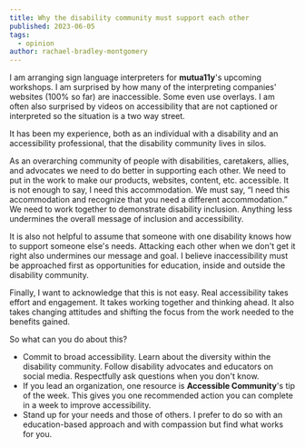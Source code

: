 ```yaml
---
title: Why the disability community must support each other
published: 2023-06-05
tags:
  - opinion
author: rachael-bradley-montgomery
---
```



I am arranging sign language interpreters for **mutua11y**'s upcoming workshops. I am surprised by how many of the interpreting companies' websites (100% so far) are inaccessible. Some even use overlays. I am often also surprised by videos on accessibility that are not captioned or interpreted so the situation is a two way street.

It has been my experience, both as an individual with a disability and an accessibility professional, that the disability community lives in silos.

As an overarching community of people with disabilities, caretakers, allies, and advocates we need to do better in supporting each other. We need to put in the work to make our products, websites, content, etc. accessible. It is not enough to say, I need this accommodation. We must say, “I need this accommodation and recognize that you need a different accommodation.” We need to work together to demonstrate disability inclusion. Anything less undermines the overall message of inclusion and accessibility.

It is also not helpful to assume that someone with one disability knows how to support someone else's needs. Attacking each other when we don't get it right also undermines our message and goal. I believe inaccessibility must be approached first as opportunities for education, inside and outside the disability community.

Finally, I want to acknowledge that this is not easy. Real accessibility takes effort and engagement. It takes working together and thinking ahead. It also takes changing attitudes and shifting the focus from the work needed to the benefits gained.

So what can you do about this?

- Commit to broad accessibility. Learn about the diversity within the disability community. Follow disability advocates and educators on social media. Respectfully ask questions when you don't know.
- If you lead an organization, one resource is **Accessible Community**'s tip of the week. This gives you one recommended action you can complete in a week to improve accessibility.
- Stand up for your needs and those of others. I prefer to do so with an education-based approach and with compassion but find what works for you.
